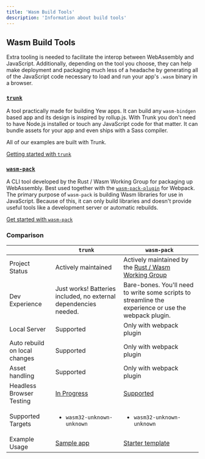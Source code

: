 ```yaml
---
title: 'Wasm Build Tools'
description: 'Information about build tools'
---
```


## **Wasm Build Tools**

Extra tooling is needed to facilitate the interop between WebAssembly and JavaScript. Additionally,
depending on the tool you choose, they can help make deployment and packaging much less of a
headache by generating all of the JavaScript code necessary to load and run your app's `.wasm`
binary in a browser.

### [**`trunk`**](https://github.com/thedodd/trunk/)

A tool practically made for building Yew apps.
It can build any `wasm-bindgen` based app and its design is inspired by rollup.js.
With Trunk you don't need to have Node.js installed or touch any JavaScript code for that matter.
It can bundle assets for your app and even ships with a Sass compiler.

All of our examples are built with Trunk.

[Getting started with `trunk`](../getting-started/project-setup/using-trunk.mdx)

### [**`wasm-pack`**](https://drager.github.io/wasm-pack/book/)

A CLI tool developed by the Rust / Wasm Working Group for packaging up WebAssembly. Best used
together with the [`wasm-pack-plugin`](https://github.com/wasm-tool/wasm-pack-plugin) for Webpack.
The primary purpose of `wasm-pack` is building Wasm libraries for use in JavaScript.
Because of this, it can only build libraries and doesn't provide useful tools like a development server or automatic rebuilds.

[Get started with `wasm-pack`](../getting-started/project-setup/using-wasm-pack.mdx)

### Comparison

|                               | `trunk`                                                          | `wasm-pack`                                                                                           |
| ----------------------------- | ---------------------------------------------------------------- | ----------------------------------------------------------------------------------------------------- |
| Project Status                | Actively maintained                                              | Actively maintained by the [Rust / Wasm Working Group](https://rustwasm.github.io)                    |
| Dev Experience                | Just works! Batteries included, no external dependencies needed. | Bare-bones. You'll need to write some scripts to streamline the experience or use the webpack plugin. |
| Local Server                  | Supported                                                        | Only with webpack plugin                                                                              |
| Auto rebuild on local changes | Supported                                                        | Only with webpack plugin                                                                              |
| Asset handling                | Supported                                                        | Only with webpack plugin                                                                              |
| Headless Browser Testing      | [In Progress](https://github.com/thedodd/trunk/issues/20)        | [Supported](https://rustwasm.github.io/wasm-pack/book/commands/test.html)                             |
| Supported Targets             | <ul><li><code>wasm32-unknown-unknown</code></li></ul>            | <ul><li><code>wasm32-unknown-unknown</code></li></ul>                                                 |
| Example Usage                 | [Sample app](./../getting-started/build-a-sample-app.mdx)        | [Starter template](https://github.com/yewstack/yew-wasm-pack-minimal)                                 |
